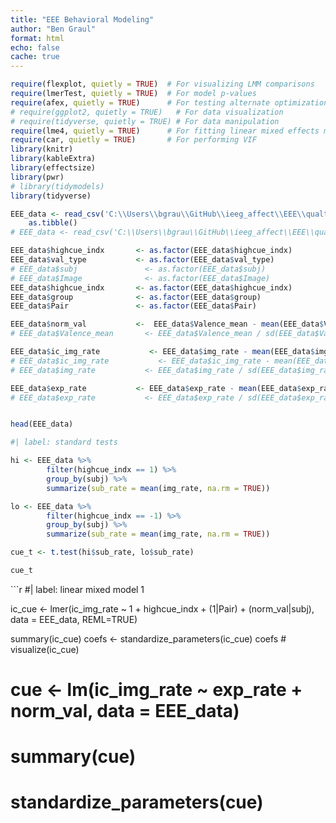 ```yaml
---
title: "EEE Behavioral Modeling"
author: "Ben Graul"
format: html
echo: false
cache: true
---
```


```r
require(flexplot, quietly = TRUE)  # For visualizing LMM comparisons
require(lmerTest, quietly = TRUE)  # For model p-values
require(afex, quietly = TRUE)      # For testing alternate optimization
# require(ggplot2, quietly = TRUE)   # For data visualization
# require(tidyverse, quietly = TRUE) # For data manipulation
require(lme4, quietly = TRUE)      # For fitting linear mixed effects models
require(car, quietly = TRUE)       # For performing VIF
library(knitr)
library(kableExtra)
library(effectsize)
library(pwr)
# library(tidymodels)
library(tidyverse)
```

```r
EEE_data <- read_csv('C:\\Users\\bgrau\\GitHub\\ieeg_affect\\EEE\\qualtrics\\data\\pilot_clean_NaNs.csv') %>%
    as.tibble()
# EEE_data <- read_csv('C:\\Users\\bgrau\\GitHub\\ieeg_affect\\EEE\\qualtrics\\data\\pilot_clean.csv')

EEE_data$highcue_indx       <- as.factor(EEE_data$highcue_indx)
EEE_data$val_type           <- as.factor(EEE_data$val_type)
# EEE_data$subj               <- as.factor(EEE_data$subj)
# EEE_data$Image              <- as.factor(EEE_data$Image)
EEE_data$highcue_indx       <- as.factor(EEE_data$highcue_indx)
EEE_data$group              <- as.factor(EEE_data$group)
EEE_data$Pair               <- as.factor(EEE_data$Pair)

EEE_data$norm_val           <-  EEE_data$Valence_mean - mean(EEE_data$Valence_mean)
# EEE_data$Valence_mean       <- EEE_data$Valence_mean / sd(EEE_data$Valence_mean, na.rm = FALSE) 

EEE_data$ic_img_rate           <- EEE_data$img_rate - mean(EEE_data$img_rate, na.rm = TRUE)
# EEE_data$ic_img_rate           <- EEE_data$ic_img_rate - mean(EEE_data$ic_img_rate, na.rm = TRUE)
# EEE_data$img_rate           <- EEE_data$img_rate / sd(EEE_data$img_rate, na.rm = TRUE)

EEE_data$exp_rate           <- EEE_data$exp_rate - mean(EEE_data$exp_rate, na.rm = TRUE)
# EEE_data$exp_rate           <- EEE_data$exp_rate / sd(EEE_data$exp_rate, na.rm = TRUE)


head(EEE_data)
```


```r
#| label: standard tests

hi <- EEE_data %>%
        filter(highcue_indx == 1) %>%
        group_by(subj) %>%
        summarize(sub_rate = mean(img_rate, na.rm = TRUE))

lo <- EEE_data %>%
        filter(highcue_indx == -1) %>%
        group_by(subj) %>%
        summarize(sub_rate = mean(img_rate, na.rm = TRUE))

cue_t <- t.test(hi$sub_rate, lo$sub_rate)

cue_t
```


```r
#| label: linear mixed model 1

ic_cue <- lmer(ic_img_rate ~ 1 + highcue_indx + (1|Pair) + (norm_val|subj), data = EEE_data, REML=TRUE)

summary(ic_cue)
coefs <- standardize_parameters(ic_cue)
coefs
# visualize(ic_cue)


# cue <- lm(ic_img_rate ~ exp_rate + norm_val,  data = EEE_data)
# summary(cue)
# standardize_parameters(cue)

